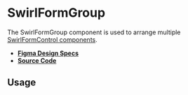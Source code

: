 
<Meta title="Components/SwirlFormGroup" />

# SwirlFormGroup

The SwirlFormGroup component is used to arrange multiple
[SwirlFormControl components](?path=/docs/components-swirlformcontrol--docs).

- **[Figma Design Specs](https://www.figma.com/file/iRHiAFsHxnzux8gQ9EjlZe/Swirl-Components?node-id=2%3A30)**
- **[Source Code](https://github.com/flip-corp/swirl/tree/main/packages/swirl-components/src/components/swirl-form-group)**

## Usage

<Canvas of={Stories.SwirlFormGroup} sourceState="shown"></Canvas>

<Controls of={Stories.SwirlFormGroup} />
